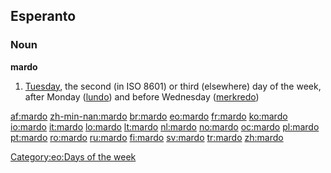 ==Esperanto==
===Noun===
'''mardo'''
# [[Tuesday]], the second (in ISO 8601) or third (elsewhere) day of the week, after Monday ([[lundo]]) and before Wednesday ([[merkredo]])

[[Category:eo:Days of the week]]

[[af:mardo]]
[[zh-min-nan:mardo]]
[[br:mardo]]
[[eo:mardo]]
[[fr:mardo]]
[[ko:mardo]]
[[io:mardo]]
[[it:mardo]]
[[lo:mardo]]
[[lt:mardo]]
[[nl:mardo]]
[[no:mardo]]
[[oc:mardo]]
[[pl:mardo]]
[[pt:mardo]]
[[ro:mardo]]
[[ru:mardo]]
[[fi:mardo]]
[[sv:mardo]]
[[tr:mardo]]
[[zh:mardo]]